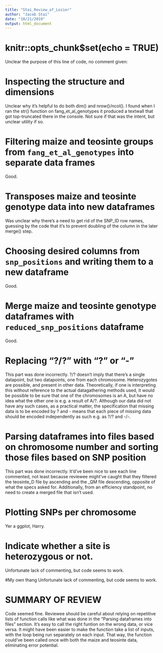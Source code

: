 ```yaml
---
title: "Stai_Review_of_Lozier"
author: "Jacob Stai"
date: "10/21/2019"
output: html_document
---
```


# knitr::opts_chunk$set(echo = TRUE)
Unclear the purpose of this line of code, no comment given:

# Inspecting the structure and dimensions
Unclear why it's helpful to do both dim() and nrow()/ncol(). 
I found when I ran the str() function on fang_et_al_genotypes it produced a textwall that got top-truncated there in the console. Not sure if that was the intent, but unclear utility if so.

# Filtering maize and teosinte groups from `fang_et_al_genotypes` into separate data frames
Good.

# Transposes maize and teosinte genotype data into new dataframes
Was unclear why there's a need to get rid of the SNP_ID row names, guessing by the code that it's to prevent doubling of the column in the later merge() step.

# Choosing desired columns from `snp_positions` and writing them to a new dataframe
Good.

# Merge maize and teosinte genotype dataframes with `reduced_snp_positions` dataframe
Good.

# Replacing "?/?" with "?" or "-"
This part was done incorrectly. ?/? doesn't imply that there's a single datapoint, but two datapoints, one from each chromosome. Heterozygotes are possible, and present in other data. Theoretically, if one is interpreting this without reference to the actual datagathering methods used, it would be possible to be sure that one of the chromosomes is an A, but have no idea what the other one is e.g. a result of A/?. Although our data did not have any such cases, as a practical matter, the specification that missing data is to be encoded by ? and - means that each piece of missing data should be encoded independently as such e.g. as ?/? and -/-.

# Parsing dataframes into files based on chromosome number and sorting those files based on SNP position
This part was done incorrectly. It'd've been nice to see each line commented, not least because reviewee might've caught that they filtered the teosinte_D file by ascending and the _QM file descending, opposite of what the specs asked for. Additionally, from an efficiency standpoint, no need to create a merged file that isn't used.

# Plotting SNPs per chromosome
Yer a ggplot, Harry.

# Indicate whether a site is heterozygous or not.
Unfortunate lack of commenting, but code seems to work.

#My own thang
Unfortunate lack of commenting, but code seems to work.

#####################
# SUMMARY OF REVIEW #
#####################

Code seemed fine. Reviewee should be careful about relying on repetitive lists of function calls like what was done in the "Parsing dataframes into files" section. It's easy to call the right funtion on the wrong data, or vice versa. It might have been easier to make the function take a list of inputs, with the loop being run separately on each input. That way, the function could've been called once with both the maize and teosinte data, eliminating error potential.